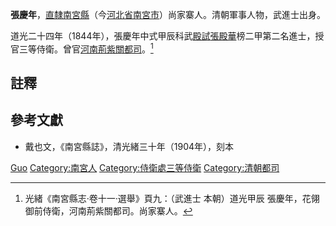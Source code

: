 '''張慶年'''，[[直隸|直隸]][[南宮縣|南宮縣]]（今[[河北省|河北省]][[南宮市|南宮市]]）尚家寨人。清朝軍事人物，武進士出身。

道光二十四年（1844年），張慶年中式甲辰科武[[殿試|殿試]][[張殿華|張殿華]]榜二甲第二名進士，授官三等侍衛。曾官[[河南|河南]][[荊紫關|荊紫關]][[都司|都司]]。<ref>光緒《南宮縣志·卷十一·選舉》頁九：（武進士 本朝）道光甲辰 張慶年，花翎御前侍衛，河南荊紫關都司。尚家寨人。</ref>

== 註釋 ==
{{reflist}}

== 參考文獻 ==
* 戴也文，《南宮縣誌》，清光緒三十年（1904年），刻本

{{道光二十四年甲辰科武殿試金榜}}

{{Authority control}}
{{DEFAULTSORT:Zhang张}}
[[Category:張姓|Guo]]
[[Category:南宮人|Category:南宮人]]
[[Category:侍衛處三等侍衛|Category:侍衛處三等侍衛]]
[[Category:清朝都司|Category:清朝都司]]